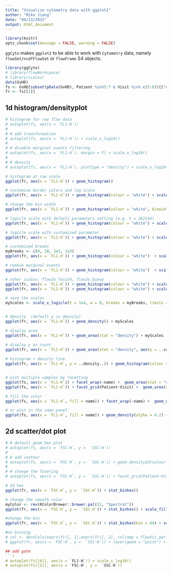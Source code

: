 ```yaml
---
title: "Visualize cytometry data with ggplot2"
author: "Mike Jiang"
date: "04/13/2015"
output: html_document
---
```


```r
library(knitr)
opts_chunk$set(message = FALSE, warning = FALSE)
```

`ggCyto` makes `ggplot2` to be able to work with `Cytometry` data, namely `flowSet/ncdfFlowSet` or `flowFrame` S4 objects.


```r
library(ggCyto)
# library(flowWorkspace)
# library(scales)
data(GvHD)
fs <- GvHD[subset(pData(GvHD), Patient %in%5:7 & Visit %in% c(5:6))[["name"]]]
fr <- fs[[1]]
```

## 1d histogram/densityplot
```r
# histogram for raw flow data
# autoplot(fs, aes(x = `FL1-H`))
# 
# # add transformation
# autoplot(fs, aes(x = `FL1-H`)) + scale_x_log10()
# 
# # disable marginal events filtering
# autoplot(fs, aes(x = `FL1-H`), margin = F) + scale_x_log10()
# 
# # density
# autoplot(fs, aes(x = `FL1-H`), plotType = "density") + scale_x_log10()

# histogram at raw scale
ggplot(fr, aes(x = `FL1-H`)) + geom_histogram()

# customize border colors and log scale 
ggplot(fr, aes(x = `FL1-H`)) + geom_histogram(colour = "white") + scale_x_log10()

# change the bin width
ggplot(fr, aes(x = `FL1-H`)) + geom_histogram(colour = "white", binwidth = 1/20) + scale_x_log10()

# logicle scale with default parameters setting (e.g. t = 262144)
ggplot(fr, aes(x = `FL1-H`)) + geom_histogram(colour = "white") + scale_x_logicle()

# logicle scale with customized parameter
ggplot(fr, aes(x = `FL1-H`)) + geom_histogram(colour = "white") + scale_x_logicle(t = 1e4, w = 0)

# customized breaks
myBreaks <- c(0, 10, 1e2, 1e3)
ggplot(fr, aes(x = `FL1-H`)) + geom_histogram(colour = "white")  + scale_x_logicle(t = 1e4, w = 0, breaks = myBreaks)

# remove marginal events
ggplot(fr, aes(x = `FL1-H`)) + geom_histogram(colour = "white")  + scale_x_logicle(t = 1e4, w = 0, breaks = myBreaks, limits = c(2, 1e4))

# other scales: flowJo_fasinh, flowJo_biexp
ggplot(fr, aes(x = `FL1-H`)) + geom_histogram(colour = "white") + scale_x_flowJo_fasinh(T = 1e4)
ggplot(fr, aes(x = `FL1-H`)) + geom_histogram(colour = "white") + scale_x_flowJo_biexp(maxValue = 1e4, widthBasis = 0)

# save the scales
myScales <- scale_x_logicle(t = 1e4, w = 0, breaks = myBreaks, limits = c(2, 1e4))


# density  (default y is density)
ggplot(fr, aes(x = `FL1-H`)) + geom_density() + myScales

# display area
ggplot(fr, aes(x = `FL1-H`)) + geom_area(stat = "density") + myScales

# display y as count
ggplot(fr, aes(x = `FL1-H`)) + geom_area(stat = "density", aes(y = ..count..)) + myScales
  
# histogram + density line
ggplot(fr, aes(x = `FL1-H`, y = ..density..)) + geom_histogram(colour = "white") + geom_density(color = "red") + myScales


# plot multiple samples by facetting
ggplot(fs, aes(x = `FL1-H`)) + facet_wrap(~name) +  geom_area(stat = "density") + myScales
ggplot(fs, aes(x = `FL1-H`)) + facet_grid(Patient~Visit) +  geom_area(stat = "density") + myScales

# fill the color
ggplot(fs, aes(x = `FL1-H`, fill = name)) + facet_wrap(~name) +  geom_density(alpha = 0.2) + myScales

# or plot in the same panel
ggplot(fs, aes(x = `FL1-H`, fill = name)) + geom_density(alpha = 0.2) + myScales
```

## 2d scatter/dot plot
```r
# # default geom_hex plot
# autoplot(fs, aes(x = `FSC-H`, y =  `SSC-H`)) 
# 
# # add contour
# autoplot(fs, aes(x = `FSC-H`, y =  `SSC-H`)) + geom_density2d(colour = "black")
# 
# # change the faceting
# autoplot(fs, aes(x = `FSC-H`, y =  `SSC-H`)) + facet_grid(Patient~Visit) 

# 2d hex
ggplot(fr, aes(x = `FSC-H`, y =  `SSC-H`)) + stat_binhex()

# change the smooth color 
myColor <- rev(RColorBrewer::brewer.pal(11, "Spectral"))
ggplot(fr, aes(x = `FSC-H`, y =  `SSC-H`)) + stat_binhex() + scale_fill_gradientn(colours = myColor)  

#change the bin
ggplot(fr, aes(x = `FSC-H`, y =  `SSC-H`)) + stat_binhex(bin = 64) + scale_fill_gradientn(colours = myColor)  

#no binning
# col <- densCols(exprs(fr)[, 1],exprs(fr)[, 2], colramp = flowViz.par.get("argcolramp"))
# ggplot(fr, aes(x = `FSC-H`, y =  `SSC-H`)) + layer(geom = "point") + scale_fill_manual(values = col)

## add gate
```r
# autoplot(fs[[6]], aes(x = `FL1-H`)) + scale_x_log10()
# autoplot(fs[[2]], aes(x = `FSC-H`, y =  `SSC-H`)) 
```


